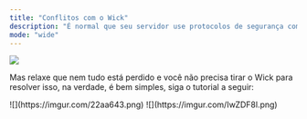 ```yaml
---
title: "Conflitos com o Wick"
description: "É normal que seu servidor use protocolos de segurança como o Wick, e o Wick normalmente entra em conflito com o The Reaper, pois o Wick têm um protocolo de checar quantos banimentos um usuário deve fazer em pouco tempo e acaba que o uso de vários banimentos prejudiquem o bom funcionamento do The Reaper em seu servidor."
mode: "wide"
---
```


![](https://i.imgur.com/TALO7vf.png)

Mas relaxe que nem tudo está perdido e você não precisa tirar o Wick para resolver isso, na verdade, é bem simples, siga o tutorial a seguir:

<Steps>
  <Step title="Você deverá usar a Dashboard do Wick, ir no seu servidor e ir na aba Whitelist" titleSize="h2">
    ![](https://imgur.com/22aa643.png)
  </Step>
  <Step title="Escolha um usuário e na aba Permissions, escolha todas as permissões (vai que no futuro eu precise de algo extra sem meu dev precisar ocupar mais do seu tempo com esse bot rs)" titleSize="h2">
    ![](https://imgur.com/IwZDF8l.png)
  </Step>
  <Step title="Faça Apply!" titleSize="h2">
    
  </Step>
</Steps>